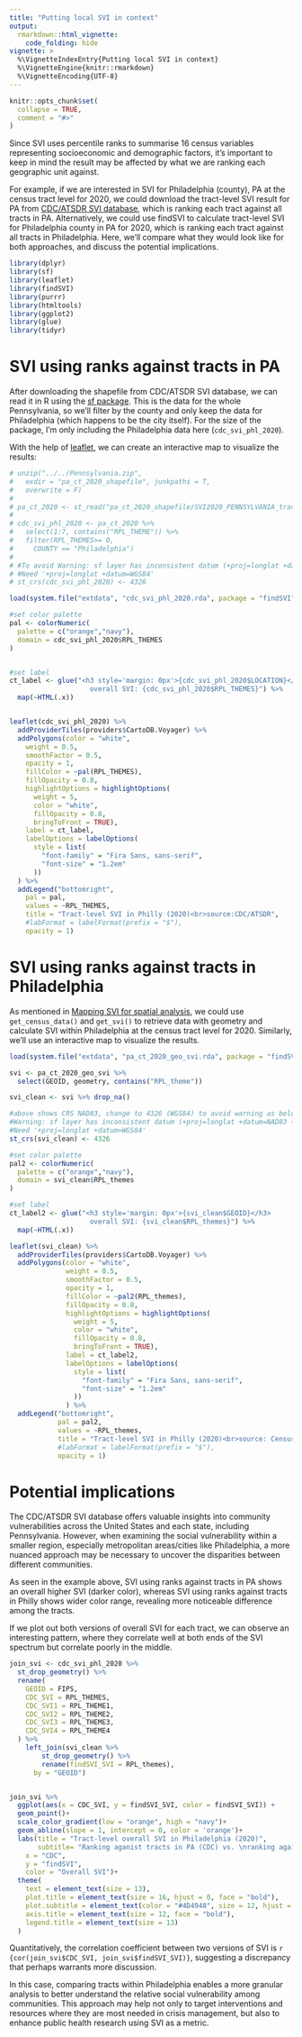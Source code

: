 ```yaml
---
title: "Putting local SVI in context"
output: 
  rmarkdown::html_vignette:
    code_folding: hide
vignette: >
  %\VignetteIndexEntry{Putting local SVI in context}
  %\VignetteEngine{knitr::rmarkdown}
  %\VignetteEncoding{UTF-8}
---
```


```r
knitr::opts_chunk$set(
  collapse = TRUE,
  comment = "#>"
)
```

Since SVI uses percentile ranks to summarise 16 census variables representing socioeconomic and demographic factors, it's important to keep in mind the result may be affected by what we are ranking each geographic unit against.

For example, if we are interested in SVI for Philadelphia (county), PA at the census tract level for 2020, we could download the tract-level SVI result for PA from [CDC/ATSDR SVI database](https://www.atsdr.cdc.gov/placeandhealth/svi/data_documentation_download.html), which is ranking each tract against all tracts in PA. Alternatively, we could use findSVI to calculate tract-level SVI for Philadelphia county in PA for 2020, which is ranking each tract against all tracts in Philadelphia. Here, we'll compare what they would look like for both approaches, and discuss the potential implications.

```r
library(dplyr)
library(sf)
library(leaflet)
library(findSVI)
library(purrr)
library(htmltools)
library(ggplot2)
library(glue)
library(tidyr)
```

# SVI using ranks against tracts in PA

After downloading the shapefile from CDC/ATSDR SVI database, we can read it in R using the [sf package](https://r-spatial.github.io/sf/index.html). This is the data for the whole Pennsylvania, so we'll filter by the county and only keep the data for Philadelphia (which happens to be the city itself). For the size of the package, I'm only including the Philadelphia data here (`cdc_svi_phl_2020`).

With the help of [leaflet](https://rstudio.github.io/leaflet/), we can create an interactive map to visualize the results:

```r
# unzip("../../Pennsylvania.zip",
#   exdir = "pa_ct_2020_shapefile", junkpaths = T,
#   overwrite = F)
# 
# pa_ct_2020 <- st_read("pa_ct_2020_shapefile/SVI2020_PENNSYLVANIA_tract.shp")
# 
# cdc_svi_phl_2020 <- pa_ct_2020 %>%
#   select(1:7, contains("RPL_THEME")) %>% 
#   filter(RPL_THEMES>= 0,
#     COUNTY == "Philadelphia")
#
# #To avoid Warning: sf layer has inconsistent datum (+proj=longlat +datum=NAD83 +no_defs).
# #Need '+proj=longlat +datum=WGS84'
# st_crs(cdc_svi_phl_2020) <- 4326

load(system.file("extdata", "cdc_svi_phl_2020.rda", package = "findSVI"))

#set color palette
pal <- colorNumeric(
  palette = c("orange","navy"),
  domain = cdc_svi_phl_2020$RPL_THEMES
)


#set label
ct_label <- glue("<h3 style='margin: 0px'>{cdc_svi_phl_2020$LOCATION}</h3>
                    overall SVI: {cdc_svi_phl_2020$RPL_THEMES}") %>%
  map(~HTML(.x))


leaflet(cdc_svi_phl_2020) %>%
  addProviderTiles(providers$CartoDB.Voyager) %>%
  addPolygons(color = "white",
    weight = 0.5,
    smoothFactor = 0.5,
    opacity = 1,
    fillColor = ~pal(RPL_THEMES),
    fillOpacity = 0.8,
    highlightOptions = highlightOptions(
      weight = 5,
      color = "white",
      fillOpacity = 0.8,
      bringToFront = TRUE),
    label = ct_label,
    labelOptions = labelOptions(
      style = list(
        "font-family" = "Fira Sans, sans-serif",
        "font-size" = "1.2em"
      ))
  ) %>%
  addLegend("bottomright",
    pal = pal,
    values = ~RPL_THEMES,
    title = "Tract-level SVI in Philly (2020)<br>source:CDC/ATSDR",
    #labFormat = labelFormat(prefix = "$"),
    opacity = 1)

```

# SVI using ranks against tracts in Philadelphia

As mentioned in [Mapping SVI for spatial analysis](SVI-mapping.html), we could use `get_census_data()` and `get_svi()` to retrieve data with geometry and calculate SVI within Philadelphia at the census tract level for 2020. Similarly, we'll use an interactive map to visualize the results.

```r
load(system.file("extdata", "pa_ct_2020_geo_svi.rda", package = "findSVI"))

svi <- pa_ct_2020_geo_svi %>% 
  select(GEOID, geometry, contains("RPL_theme"))

svi_clean <- svi %>% drop_na()

#above shows CRS NAD83, change to 4326 (WGS84) to avoid warning as below:
#Warning: sf layer has inconsistent datum (+proj=longlat +datum=NAD83 +no_defs).
#Need '+proj=longlat +datum=WGS84'
st_crs(svi_clean) <- 4326

#set color palette
pal2 <- colorNumeric(
  palette = c("orange","navy"),
  domain = svi_clean$RPL_themes
)

#set label
ct_label2 <- glue("<h3 style='margin: 0px'>{svi_clean$GEOID}</h3>
                    overall SVI: {svi_clean$RPL_themes}") %>%
  map(~HTML(.x))

leaflet(svi_clean) %>% 
  addProviderTiles(providers$CartoDB.Voyager) %>% 
  addPolygons(color = "white", 
              weight = 0.5,
              smoothFactor = 0.5,
              opacity = 1,
              fillColor = ~pal2(RPL_themes),
              fillOpacity = 0.8,
              highlightOptions = highlightOptions(
                weight = 5,
                color = "white",
                fillOpacity = 0.8,
                bringToFront = TRUE),
              label = ct_label2,
              labelOptions = labelOptions(
                style = list(
                  "font-family" = "Fira Sans, sans-serif",
                  "font-size" = "1.2em"
                ))
              ) %>% 
  addLegend("bottomright",
            pal = pal2,
            values = ~RPL_themes,
            title = "Tract-level SVI in Philly (2020)<br>source: Census, findSVI",
            #labFormat = labelFormat(prefix = "$"),
            opacity = 1)


```

# Potential implications

The CDC/ATSDR SVI database offers valuable insights into community vulnerabilities across the United States and each state, including Pennsylvania. However, when examining the social vulnerability within a smaller region, especially metropolitan areas/cities like Philadelphia, a more nuanced approach may be necessary to uncover the disparities between different communities.

As seen in the example above, SVI using ranks against tracts in PA shows an overall higher SVI (darker color), whereas SVI using ranks against tracts in Philly shows wider color range, revealing more noticeable difference among the tracts.

If we plot out both versions of overall SVI for each tract, we can observe an interesting pattern, where they correlate well at both ends of the SVI spectrum but correlate poorly in the middle. 

```r
join_svi <- cdc_svi_phl_2020 %>%
  st_drop_geometry() %>% 
  rename(
    GEOID = FIPS,
    CDC_SVI = RPL_THEMES,
    CDC_SVI1 = RPL_THEME1,
    CDC_SVI2 = RPL_THEME2,
    CDC_SVI3 = RPL_THEME3,
    CDC_SVI4 = RPL_THEME4
  ) %>%
    left_join(svi_clean %>% 
        st_drop_geometry() %>% 
        rename(findSVI_SVI = RPL_themes), 
      by = "GEOID") 


join_svi %>% 
  ggplot(aes(x = CDC_SVI, y = findSVI_SVI, color = findSVI_SVI)) +
  geom_point()+
  scale_color_gradient(low = "orange", high = "navy")+
  geom_abline(slope = 1, intercept = 0, color = 'orange')+
  labs(title = "Tract-level overall SVI in Philadelphia (2020)",
       subtitle= "Ranking aganist tracts in PA (CDC) vs. \nranking against tracts in Philadelphia (findSVI)",
    x = "CDC",
    y = "findSVI",
    color = "Overall SVI")+
  theme(
    text = element_text(size = 13),
    plot.title = element_text(size = 16, hjust = 0, face = "bold"),
    plot.subtitle = element_text(color = "#4D4948", size = 12, hjust = 0),
    axis.title = element_text(size = 12, face = "bold"),
    legend.title = element_text(size = 13)
  )

```

Quantitatively, the correlation coefficient between two versions of SVI is `r {cor(join_svi$CDC_SVI, join_svi$findSVI_SVI)}`, suggesting a discrepancy that perhaps warrants more discussion. 

In this case, comparing tracts within Philadelphia enables a more granular analysis to better understand the relative social vulnerability among communities. This approach may help not only to target interventions and resources where they are most needed in crisis management, but also to enhance public health research using SVI as a metric.
